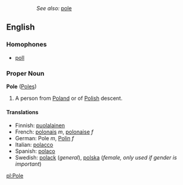 ::''See also:'' [[pole]]
==English==
=== Homophones ===
* [[poll]]
===Proper Noun===
'''Pole''' ([[Poles]])
#A person from [[Poland]] or of [[Polish]] descent.

====Translations====
*Finnish: [[puolalainen]]
*French: [[polonais]] ''m'', [[polonaise]] ''f''
*German: Pole ''m'', [[Polin]] ''f''
*Italian: [[polacco]]
*Spanish: [[polaco]]
*Swedish: [[polack]] (''general''), [[polska]] (''female, only used if gender is important'')

[[pl:Pole]]
